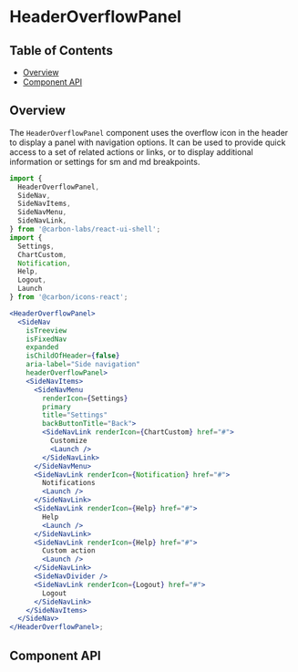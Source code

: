 
<Meta isTemplate />

# HeaderOverflowPanel

## Table of Contents

- [Overview](#overview)
- [Component API](#component-api)

## Overview

The `HeaderOverflowPanel` component uses the overflow icon in the header to
display a panel with navigation options. It can be used to provide quick access
to a set of related actions or links, or to display additional information or
settings for sm and md breakpoints.

```jsx
import {
  HeaderOverflowPanel,
  SideNav,
  SideNavItems,
  SideNavMenu,
  SideNavLink,
} from '@carbon-labs/react-ui-shell';
import {
  Settings,
  ChartCustom,
  Notification,
  Help,
  Logout,
  Launch
} from '@carbon/icons-react';

<HeaderOverflowPanel>
  <SideNav
    isTreeview
    isFixedNav
    expanded
    isChildOfHeader={false}
    aria-label="Side navigation"
    headerOverflowPanel>
    <SideNavItems>
      <SideNavMenu
        renderIcon={Settings}
        primary
        title="Settings"
        backButtonTitle="Back">
        <SideNavLink renderIcon={ChartCustom} href="#">
          Customize
          <Launch />
        </SideNavLink>
      </SideNavMenu>
      <SideNavLink renderIcon={Notification} href="#">
        Notifications
        <Launch />
      </SideNavLink>
      <SideNavLink renderIcon={Help} href="#">
        Help
        <Launch />
      </SideNavLink>
      <SideNavLink renderIcon={Help} href="#">
        Custom action
        <Launch />
      </SideNavLink>
      <SideNavDivider />
      <SideNavLink renderIcon={Logout} href="#">
        Logout
      </SideNavLink>
    </SideNavItems>
  </SideNav>
</HeaderOverflowPanel>;
```

## Component API

<ArgTypes />
